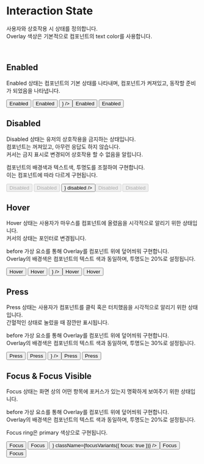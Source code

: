 


<Meta title="Token/InteractionState" />

<br />
<br />
<br />
<br />

# Interaction State

사용자와 상호작용 시 상태를 정의합니다.  
Overlay 색상은 기본적으로 컴포넌트의 text color를 사용합니다.

<br />

## Enabled

Enabled 상태는 컴포넌트의 기본 상태를 나타내며, 컴포넌트가 켜져있고, 동작할 준비가 되었음을 나타냅니다.

<Canvas withSource="none">
  <StoryWrapper>
    <Button variant="primary">Enabled</Button>
    <Button>Enabled</Button>
    <Button isIconButton label="활성 버튼" icon={<Icon icon="moon" />} />
    <Button variant="danger">Enabled</Button>
    <Button variant="text">Enabled</Button>
  </StoryWrapper>
</Canvas>

## Disabled

Disabled 상태는 유저의 상호작용을 금지하는 상태입니다.  
컴포넌트는 꺼져있고, 아무런 응답도 하지 않습니다.  
커서는 금지 표시로 변경되어 상호작용 할 수 없음을 알립니다.

컴포넌트의 배경색과 텍스트색, 투명도를 조절하여 구현합니다.  
이는 컴포넌트에 따라 다르게 구현됩니다.

<Canvas withSource="none">
  <StoryWrapper>
    <Button variant="primary" disabled>
      Disabled
    </Button>
    <Button disabled>Disabled</Button>
    <Button isIconButton label="비활성 버튼" icon={<Icon icon="moon" />} disabled />
    <Button variant="danger" disabled>
      Disabled
    </Button>
    <Button variant="text" disabled>
      Disabled
    </Button>
  </StoryWrapper>
</Canvas>

## Hover

Hover 상태는 사용자가 마우스를 컴포넌트에 올렸음을 시각적으로 알리기 위한 상태입니다.  
커서의 상태는 포인터로 변경됩니다.

before 가상 요소를 통해 Overlay를 컴포넌트 위에 덮어씌워 구현합니다.  
Overlay의 배경색은 컴포넌트의 텍스트 색과 동일하며, 투명도는 20%로 설정됩니다.

<Canvas withSource="none">
  <Story
    storyName="Hover"
    name="Hover"
    parameters={{
      pseudo: {
        hover: true,
      },
    }}
  >
    <StoryWrapper>
      <Button variant="primary">Hover</Button>
      <Button>Hover</Button>
      <Button isIconButton label="Hover 버튼" icon={<Icon icon="moon" />} />
      <Button variant="danger">Hover</Button>
      <Button variant="text">Hover</Button>
    </StoryWrapper>
  </Story>
</Canvas>

## Press

Press 상태는 사용자가 컴포넌트를 클릭 혹은 터치했음을 시각적으로 알리기 위한 상태입니다.  
간혈적인 상태로 눌렀을 때 잠깐만 표시됩니다.

before 가상 요소를 통해 Overlay를 컴포넌트 위에 덮어씌워 구현합니다.  
Overlay의 배경색은 컴포넌트의 텍스트 색과 동일하며, 투명도는 30%로 설정됩니다.

<Canvas withSource="none">
  <Story
    storyName="Press"
    name="Press"
    parameters={{
      pseudo: {
        active: true,
      },
    }}
  >
    <StoryWrapper>
      <Button variant="primary">Press</Button>
      <Button>Press</Button>
      <Button isIconButton label="Press 버튼" icon={<Icon icon="moon" />} />
      <Button variant="danger">Press</Button>
      <Button variant="text">Press</Button>
    </StoryWrapper>
  </Story>
</Canvas>

## Focus & Focus Visible

Focus 상태는 화면 상의 어떤 항목에 포커스가 있는지 명확하게 보여주기 위한 상태입니다.

before 가상 요소를 통해 Overlay를 컴포넌트 위에 덮어씌워 구현합니다.  
Overlay의 배경색은 컴포넌트의 텍스트 색과 동일하며, 투명도는 20%로 설정됩니다.

Focus ring은 primary 색상으로 구현됩니다.

<Canvas withSource="none">
  <Story
    storyName="Focus"
    name="Focus"
    parameters={{
      pseudo: {
        focus: true,
      },
    }}
  >
    <StoryWrapper>
      <Button variant="primary" className={focusVariants({ focus: true })}>
        Focus
      </Button>
      <Button className={focusVariants({ focus: true })}>Focus</Button>
      <Button
        isIconButton
        label="focus 버튼"
        icon={<Icon icon="moon" />}
        className={focusVariants({ focus: true })}
      />
      <Button variant="danger" className={focusVariants({ focus: true })}>
        Focus
      </Button>
      <Button variant="text" className={focusVariants({ focus: true })}>
        Focus
      </Button>
    </StoryWrapper>
  </Story>
</Canvas>
